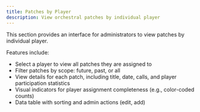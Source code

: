 ```yaml
---
title: Patches by Player
description: View orchestral patches by individual player
---
```


This section provides an interface for administrators to view patches by individual player. 

Features include:

- Select a player to view all patches they are assigned to
- Filter patches by scope: future, past, or all
- View details for each patch, including title, date, calls, and player participation statistics
- Visual indicators for player assignment completeness (e.g., color-coded counts)
- Data table with sorting and admin actions (edit, add)

